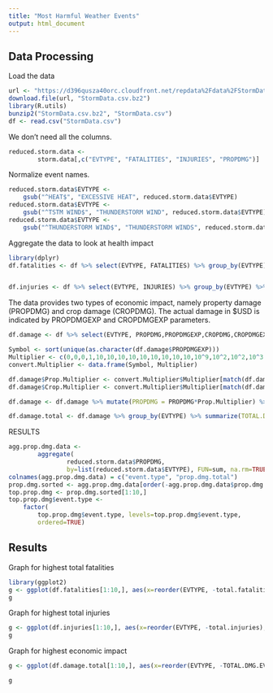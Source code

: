 ```yaml
---
title: "Most Harmful Weather Events"
output: html_document
---
```



Data Processing
---------------
Load the data
```r
url <- "https://d396qusza40orc.cloudfront.net/repdata%2Fdata%2FStormData.csv.bz2"
download.file(url, "StormData.csv.bz2")
library(R.utils)
bunzip2("StormData.csv.bz2", "StormData.csv")
df <- read.csv("StormData.csv")
```

We don't need all the columns.
```r
reduced.storm.data <- 
        storm.data[,c("EVTYPE", "FATALITIES", "INJURIES", "PROPDMG")]
```

Normalize event names.
```r
reduced.storm.data$EVTYPE <- 
    gsub("^HEAT$", "EXCESSIVE HEAT", reduced.storm.data$EVTYPE)
reduced.storm.data$EVTYPE <- 
    gsub("^TSTM WIND$", "THUNDERSTORM WIND", reduced.storm.data$EVTYPE)
reduced.storm.data$EVTYPE <- 
    gsub("^THUNDERSTORM WIND$", "THUNDERSTORM WINDS", reduced.storm.data$EVTYPE)
```

Aggregate the data to look at health impact
```r
library(dplyr)
df.fatalities <- df %>% select(EVTYPE, FATALITIES) %>% group_by(EVTYPE) %>% summarise(total.fatalities = sum(FATALITIES)) %>% arrange(-total.fatalities)


df.injuries <- df %>% select(EVTYPE, INJURIES) %>% group_by(EVTYPE) %>% summarise(total.injuries = sum(INJURIES)) %>% arrange(-total.injuries)
```

The data provides two types of economic impact, namely property damage (PROPDMG) and crop damage (CROPDMG). The actual damage in $USD is indicated by PROPDMGEXP and CROPDMGEXP parameters.
```r
df.damage <- df %>% select(EVTYPE, PROPDMG,PROPDMGEXP,CROPDMG,CROPDMGEXP)

Symbol <- sort(unique(as.character(df.damage$PROPDMGEXP)))
Multiplier <- c(0,0,0,1,10,10,10,10,10,10,10,10,10,10^9,10^2,10^2,10^3,10^6,10^6)
convert.Multiplier <- data.frame(Symbol, Multiplier)

df.damage$Prop.Multiplier <- convert.Multiplier$Multiplier[match(df.damage$PROPDMGEXP, convert.Multiplier$Symbol)]
df.damage$Crop.Multiplier <- convert.Multiplier$Multiplier[match(df.damage$CROPDMGEXP, convert.Multiplier$Symbol)]

df.damage <- df.damage %>% mutate(PROPDMG = PROPDMG*Prop.Multiplier) %>% mutate(CROPDMG = CROPDMG*Crop.Multiplier) %>% mutate(TOTAL.DMG = PROPDMG+CROPDMG)

df.damage.total <- df.damage %>% group_by(EVTYPE) %>% summarize(TOTAL.DMG.EVTYPE = sum(TOTAL.DMG))%>% arrange(-TOTAL.DMG.EVTYPE) 
```

RESULTS
```r
agg.prop.dmg.data <-
        aggregate(
                reduced.storm.data$PROPDMG, 
                by=list(reduced.storm.data$EVTYPE), FUN=sum, na.rm=TRUE)
colnames(agg.prop.dmg.data) = c("event.type", "prop.dmg.total")
prop.dmg.sorted <- agg.prop.dmg.data[order(-agg.prop.dmg.data$prop.dmg.total),] 
top.prop.dmg <- prop.dmg.sorted[1:10,]
top.prop.dmg$event.type <- 
    factor(
        top.prop.dmg$event.type, levels=top.prop.dmg$event.type, 
        ordered=TRUE)
```

Results
-------
Graph for highest total fatalities
```r
library(ggplot2)
g <- ggplot(df.fatalities[1:10,], aes(x=reorder(EVTYPE, -total.fatalities), y=total.fatalities))+geom_bar(stat="identity") + theme(axis.text.x = element_text(angle=90, vjust=0.5, hjust=1))+ggtitle("Top 10 Events with Highest Total Fatalities") +labs(x="EVENT TYPE", y="Total Fatalities")
g

```

Graph for highest total injuries
```r
g <- ggplot(df.injuries[1:10,], aes(x=reorder(EVTYPE, -total.injuries), y=total.injuries))+geom_bar(stat="identity") + theme(axis.text.x = element_text(angle=90, vjust=0.5, hjust=1))+ggtitle("Top 10 Events with Highest Total Injuries") +labs(x="EVENT TYPE", y="Total Injuries")
g
```

Graph for highest economic impact
```r
g <- ggplot(df.damage.total[1:10,], aes(x=reorder(EVTYPE, -TOTAL.DMG.EVTYPE), y=TOTAL.DMG.EVTYPE))+geom_bar(stat="identity") + theme(axis.text.x = element_text(angle=90, vjust=0.5, hjust=1))+ggtitle("Top 10 Events with Highest Economic Impact") +labs(x="EVENT TYPE", y="Total Economic Impact ($USD)")

g
```
